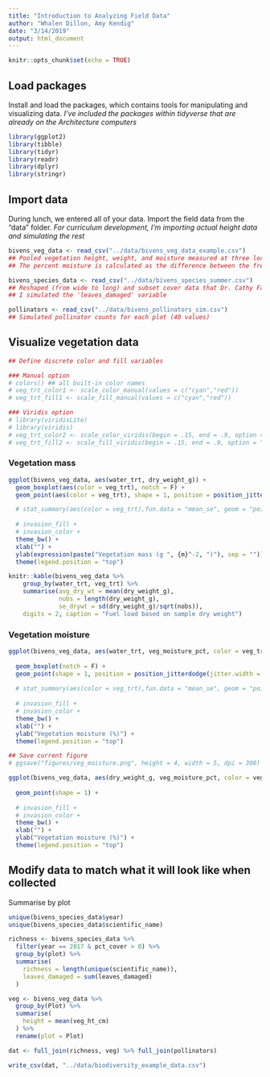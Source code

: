 ```yaml
---
title: "Introduction to Analyzing Field Data"
author: "Whalen Dillon, Amy Kendig"
date: "3/14/2019"
output: html_document
---
```


```r
knitr::opts_chunk$set(echo = TRUE)
```

## Load packages

Install and load the packages, which contains tools for manipulating and visualizing data. *I've included the packages within tidyverse that are already on the Architecture computers* 

```r
library(ggplot2)
library(tibble)
library(tidyr)
library(readr)
library(dplyr)
library(stringr)
```

## Import data

During lunch, we entered all of your data. Import the field data from the "data" folder.
*For curriculum development, I'm importing actual height data and simulating the rest* 

```r

bivens_veg_data <- read_csv("../data/bivens_veg_data_example.csv")
## Pooled vegetation height, weight, and moisture measured at three locations in each plot. The heights are actually averages of three measurements at each location. 
## The percent moisture is calculated as the difference between the fresh and dry weight. 

bivens_species_data <- read_csv("../data/bivens_species_summer.csv")
## Reshaped (from wide to long) and subset cover data that Dr. Cathy Fahey collected. There are a lot of zeroes because it is cover data, so that is something that could be worth discussing (real data) or excluding for the exercise. 
## I simulated the 'leaves_damaged' variable

pollinators <- read_csv("../data/bivens_pollinators_sim.csv")
## Simulated pollinator counts for each plot (40 values)

```


## Visualize vegetation data

```r

## Define discrete color and fill variables

### Manual option
# colors() ## all built-in color names
# veg_trt_color1 <- scale_color_manual(values = c("cyan","red"))
# veg_trt_fill1 <- scale_fill_manual(values = c("cyan","red"))

### Viridis option
# library(viridisLite)
# library(viridis)
# veg_trt_color2 <- scale_color_viridis(begin = .15, end = .9, option = "E", discrete = T)
# veg_trt_fill2 <- scale_fill_viridis(begin = .15, end = .9, option = "E", discrete = T)

```

### Vegetation mass
```r

ggplot(bivens_veg_data, aes(water_trt, dry_weight_g)) +
  geom_boxplot(aes(color = veg_trt), notch = F) +
  geom_point(aes(color = veg_trt), shape = 1, position = position_jitterdodge(jitter.width = .2)) +

  # stat_summary(aes(color = veg_trt),fun.data = "mean_se", geom = "pointrange", position = position_dodge(width = .2)) +
  
  # invasion_fill +
  # invasion_color +
  theme_bw() +
  xlab("") +
  ylab(expression(paste("Vegetation mass (g ", {m}^-2, ")"), sep = "")) +
  theme(legend.position = "top")

```

```r
knitr::kable(bivens_veg_data %>% 
    group_by(water_trt, veg_trt) %>% 
    summarise(avg_dry_wt = mean(dry_weight_g),
              nobs = length(dry_weight_g),
              se_drywt = sd(dry_weight_g)/sqrt(nobs)),
    digits = 2, caption = "Fuel load based on sample dry weight")

```


### Vegetation moisture

```r

ggplot(bivens_veg_data, aes(water_trt, veg_moisture_pct, color = veg_trt)) +
  
  geom_boxplot(notch = F) +
  geom_point(shape = 1, position = position_jitterdodge(jitter.width = .2)) +
  
  # stat_summary(aes(color = veg_trt),fun.data = "mean_se", geom = "pointrange", position = position_dodge(width = .2), size = 1) +
  
  # invasion_fill +
  # invasion_color +
  theme_bw() +
  xlab("") +
  ylab("Vegetation moisture (%)") +
  theme(legend.position = "top")

## Save current figure
# ggsave("figures/veg_moisture.png", height = 4, width = 5, dpi = 300)

```

```r

ggplot(bivens_veg_data, aes(dry_weight_g, veg_moisture_pct, color = veg_trt)) +
  
  geom_point(shape = 1) +
  
  # invasion_fill +
  # invasion_color +
  theme_bw() +
  xlab("") +
  ylab("Vegetation moisture (%)") +
  theme(legend.position = "top")

```
## Modify data to match what it will look like when collected

Summarise by plot
```r
unique(bivens_species_data$year)
unique(bivens_species_data$scientific_name)

richness <- bivens_species_data %>%
  filter(year == 2017 & pct_cover > 0) %>%
  group_by(plot) %>%
  summarise(
    richness = length(unique(scientific_name)),
    leaves_damaged = sum(leaves_damaged)
  )

veg <- bivens_veg_data %>%
  group_by(Plot) %>%
  summarise(
    height = mean(veg_ht_cm)
  ) %>%
  rename(plot = Plot)

dat <- full_join(richness, veg) %>% full_join(pollinators)

write_csv(dat, "../data/biodiversity_example_data.csv")
```
